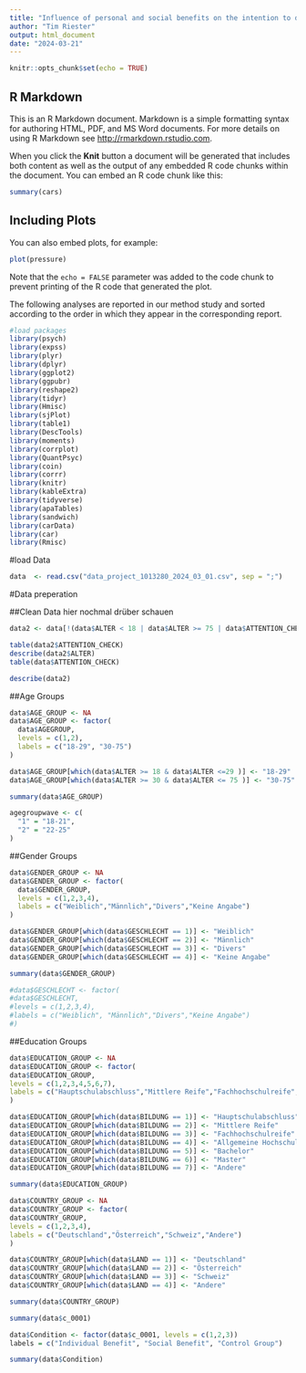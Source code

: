 ```yaml
---
title: "Influence of personal and social benefits on the intention to donate blood in the context of age and the constructs of the Self-Determination Theory - Master Thesis"
author: "Tim Riester"
output: html_document
date: "2024-03-21"
---
```


```r
knitr::opts_chunk$set(echo = TRUE)
```

## R Markdown

This is an R Markdown document. Markdown is a simple formatting syntax for authoring HTML, PDF, and MS Word documents. For more details on using R Markdown see <http://rmarkdown.rstudio.com>.

When you click the **Knit** button a document will be generated that includes both content as well as the output of any embedded R code chunks within the document. You can embed an R code chunk like this:

```r
summary(cars)
```

## Including Plots

You can also embed plots, for example:

```r
plot(pressure)
```

Note that the `echo = FALSE` parameter was added to the code chunk to prevent printing of the R code that generated the plot.


The following analyses are reported in our method study and sorted according to the order in which they appear in the corresponding report.

```r
#load packages
library(psych)
library(expss)
library(plyr)
library(dplyr)
library(ggplot2)
library(ggpubr)
library(reshape2)
library(tidyr)
library(Hmisc)
library(sjPlot)
library(table1)
library(DescTools)
library(moments)
library(corrplot)
library(QuantPsyc)
library(coin)
library(corrr)
library(knitr)
library(kableExtra)
library(tidyverse)
library(apaTables)
library(sandwich)
library(carData)
library(car)
library(Rmisc)

```
#load Data
```r
data  <- read.csv("data_project_1013280_2024_03_01.csv", sep = ";")
```

#Data preperation


##Clean Data hier nochmal drüber schauen
```r
data2 <- data[!(data$ALTER < 18 | data$ALTER >= 75 | data$ATTENTION_CHECK != 1), ]

table(data2$ATTENTION_CHECK)
describe(data2$ALTER)
table(data$ATTENTION_CHECK)

describe(data2)
```


##Age Groups
```r
data$AGE_GROUP <- NA
data$AGE_GROUP <- factor(
  data$AGEGROUP,
  levels = c(1,2),
  labels = c("18-29", "30-75")
)

data$AGE_GROUP[which(data$ALTER >= 18 & data$ALTER <=29 )] <- "18-29"
data$AGE_GROUP[which(data$ALTER >= 30 & data$ALTER <= 75 )] <- "30-75"

summary(data$AGE_GROUP)

agegroupwave <- c(
  "1" = "18-21",
  "2" = "22-25"
)
```

##Gender Groups
```r
data$GENDER_GROUP <- NA
data$GENDER_GROUP <- factor(
  data$GENDER_GROUP,
  levels = c(1,2,3,4),
  labels = c("Weiblich","Männlich","Divers","Keine Angabe")
)

data$GENDER_GROUP[which(data$GESCHLECHT == 1)] <- "Weiblich"
data$GENDER_GROUP[which(data$GESCHLECHT == 2)] <- "Männlich"
data$GENDER_GROUP[which(data$GESCHLECHT == 3)] <- "Divers"
data$GENDER_GROUP[which(data$GESCHLECHT == 4)] <- "Keine Angabe"

summary(data$GENDER_GROUP)

#data$GESCHLECHT <- factor(
#data$GESCHLECHT,
#levels = c(1,2,3,4),
#labels = c("Weiblich", "Männlich","Divers","Keine Angabe")
#)
```

##Education Groups
```r
data$EDUCATION_GROUP <- NA
data$EDUCATION_GROUP <- factor(
data$EDUCATION_GROUP,
levels = c(1,2,3,4,5,6,7),
labels = c("Hauptschulabschluss","Mittlere Reife","Fachhochschulreife","Allgemeine Hochschulreife","Bachelor","Master","Andere")
)

data$EDUCATION_GROUP[which(data$BILDUNG == 1)] <- "Hauptschulabschluss"
data$EDUCATION_GROUP[which(data$BILDUNG == 2)] <- "Mittlere Reife"
data$EDUCATION_GROUP[which(data$BILDUNG == 3)] <- "Fachhochschulreife"
data$EDUCATION_GROUP[which(data$BILDUNG == 4)] <- "Allgemeine Hochschulreife"
data$EDUCATION_GROUP[which(data$BILDUNG == 5)] <- "Bachelor"
data$EDUCATION_GROUP[which(data$BILDUNG == 6)] <- "Master"
data$EDUCATION_GROUP[which(data$BILDUNG == 7)] <- "Andere"

summary(data$EDUCATION_GROUP)
```
```r
data$COUNTRY_GROUP <- NA
data$COUNTRY_GROUP <- factor(
data$COUNTRY_GROUP,
levels = c(1,2,3,4),
labels = c("Deutschland","Österreich","Schweiz","Andere")
)

data$COUNTRY_GROUP[which(data$LAND == 1)] <- "Deutschland"
data$COUNTRY_GROUP[which(data$LAND == 2)] <- "Österreich"
data$COUNTRY_GROUP[which(data$LAND == 3)] <- "Schweiz"
data$COUNTRY_GROUP[which(data$LAND == 4)] <- "Andere"

summary(data$COUNTRY_GROUP)
```


```r
summary(data$c_0001)

data$Condition <- factor(data$c_0001, levels = c(1,2,3))
labels = c("Individual Benefit", "Social Benefit", "Control Group")

summary(data$Condition)
```




